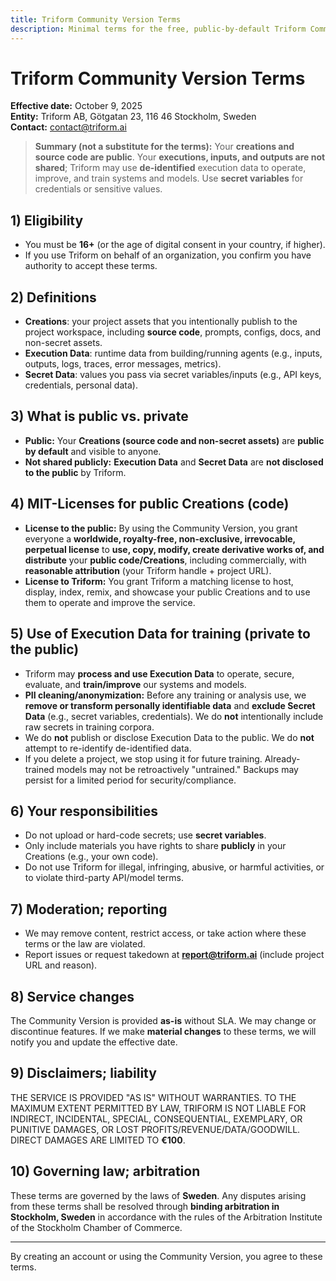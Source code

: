 ```yaml
---
title: Triform Community Version Terms
description: Minimal terms for the free, public-by-default Triform Community Version.
---
```


# Triform Community Version Terms

**Effective date:** October 9, 2025  
**Entity:** Triform AB, Götgatan 23, 116 46 Stockholm, Sweden  
**Contact:** contact@triform.ai

> **Summary (not a substitute for the terms):** Your **creations and source code are public**. Your **executions, inputs, and outputs are not shared**; Triform may use **de-identified** execution data to operate, improve, and train systems and models. Use **secret variables** for credentials or sensitive values.

## 1) Eligibility
- You must be **16+** (or the age of digital consent in your country, if higher).  
- If you use Triform on behalf of an organization, you confirm you have authority to accept these terms.

## 2) Definitions
- **Creations**: your project assets that you intentionally publish to the project workspace, including **source code**, prompts, configs, docs, and non-secret assets.  
- **Execution Data**: runtime data from building/running agents (e.g., inputs, outputs, logs, traces, error messages, metrics).  
- **Secret Data**: values you pass via secret variables/inputs (e.g., API keys, credentials, personal data).

## 3) What is public vs. private
- **Public:** Your **Creations (source code and non-secret assets)** are **public by default** and visible to anyone.  
- **Not shared publicly:** **Execution Data** and **Secret Data** are **not disclosed to the public** by Triform.

## 4) MIT-Licenses for public Creations (code)
- **License to the public:** By using the Community Version, you grant everyone a **worldwide, royalty-free, non-exclusive, irrevocable, perpetual license** to **use, copy, modify, create derivative works of, and distribute** your **public code/Creations**, including commercially, with **reasonable attribution** (your Triform handle + project URL).
- **License to Triform:** You grant Triform a matching license to host, display, index, remix, and showcase your public Creations and to use them to operate and improve the service.

## 5) Use of Execution Data for training (private to the public)
- Triform may **process and use Execution Data** to operate, secure, evaluate, and **train/improve** our systems and models.  
- **PII cleaning/anonymization:** Before any training or analysis use, we **remove or transform personally identifiable data** and **exclude Secret Data** (e.g., secret variables, credentials). We do **not** intentionally include raw secrets in training corpora.  
- We do **not** publish or disclose Execution Data to the public. We do **not** attempt to re-identify de-identified data.  
- If you delete a project, we stop using it for future training. Already-trained models may not be retroactively "untrained." Backups may persist for a limited period for security/compliance.

## 6) Your responsibilities
- Do not upload or hard-code secrets; use **secret variables**.  
- Only include materials you have rights to share **publicly** in your Creations (e.g., your own code).  
- Do not use Triform for illegal, infringing, abusive, or harmful activities, or to violate third-party API/model terms.

## 7) Moderation; reporting
- We may remove content, restrict access, or take action where these terms or the law are violated.  
- Report issues or request takedown at **report@triform.ai** (include project URL and reason).

## 8) Service changes
The Community Version is provided **as-is** without SLA. We may change or discontinue features. If we make **material changes** to these terms, we will notify you and update the effective date.

## 9) Disclaimers; liability
THE SERVICE IS PROVIDED "AS IS" WITHOUT WARRANTIES. TO THE MAXIMUM EXTENT PERMITTED BY LAW, TRIFORM IS NOT LIABLE FOR INDIRECT, INCIDENTAL, SPECIAL, CONSEQUENTIAL, EXEMPLARY, OR PUNITIVE DAMAGES, OR LOST PROFITS/REVENUE/DATA/GOODWILL. DIRECT DAMAGES ARE LIMITED TO **€100**.

## 10) Governing law; arbitration
These terms are governed by the laws of **Sweden**. Any disputes arising from these terms shall be resolved through **binding arbitration in Stockholm, Sweden** in accordance with the rules of the Arbitration Institute of the Stockholm Chamber of Commerce.

---

By creating an account or using the Community Version, you agree to these terms.

